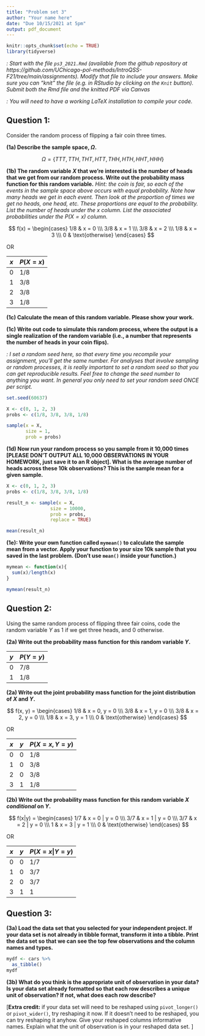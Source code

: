```yaml
---
title: "Problem set 3"
author: "Your name here"
date: "Due 10/15/2021 at 5pm"
output: pdf_document
---
```


```r
knitr::opts_chunk$set(echo = TRUE)
library(tidyverse)
```

*\textsc{Note1}: Start with the file `ps3_2021.Rmd` (available from the github repository at https://github.com/UChicago-pol-methods/IntroQSS-F21/tree/main/assignments). Modify that file to include your answers. Make sure you can "knit" the file (e.g. in RStudio by clicking on the `Knit` button). Submit both the Rmd file and the knitted PDF via Canvas*

*\textsc{Note2}: You will need to have a working LaTeX installation to compile your code.*



## Question 1: 

Consider the random process of flipping a fair coin three times.

**(1a) Describe the sample space, $\Omega$.** 

$$
\Omega = \{TTT, TTH, THT, HTT, THH, HTH, HHT, HHH \}
$$


**(1b) The random variable $X$ that we're interested is the number of heads that we get from our random process. Write out the probability mass function for this random variable.** *Hint: the coin is fair, so each of the events in the sample space above occurs with equal probability. Note how many heads we get in each event. Then look at the proportion of times we get no heads, one head, etc. These proportions are equal to the probability. List the number of heads under the $x$ column. List the associated probabilities under the $P(X=x)$ column.*


$$
f(x) = \begin{cases}
1/8 & x = 0 \\\
3/8 & x = 1 \\\
3/8 & x = 2 \\\
1/8 & x = 3 \\\
0 & \text{otherwise}
\end{cases}
$$

OR

| $x$  | $P(X = x)$ |
|------|------------|
|  0   |    1/8     |
|  1   |    3/8     |
|  2   |    3/8     |
|  3   |    1/8     |


**(1c) Calculate the mean of this random variable. Please show your work.**

\begin{align*}
\textrm{E}[X] & = \sum_x x \times \textrm{P}[X = x]\\
& = 0 \times \frac{1}{8} + 1 \times \frac{3}{8} + 2 \times \frac{3}{8} + 3 \times \frac{1}{8} \\
& = \frac{12}{8}\\
& = 1.5
\end{align*}


**(1c) Write out code to simulate this random process, where the output is a single realization of the random variable (i.e., a number that represents the number of heads in your coin flips).**

*\textsc{Note3}: I set a random seed here, so that every time you recompile your assignment, you'll get the same number. For analyses that involve sampling or random processes, it is really important to set a random seed so that you can get reproducible results. Feel free to change the seed number to anything you want. In general you only need to set your random seed ONCE per script.*

```r
set.seed(60637)

X <- c(0, 1, 2, 3)
probs <- c(1/8, 3/8, 3/8, 1/8)

sample(x = X,
       size = 1,
       prob = probs)

```


**(1d) Now run your random process so you sample from it 10,000 times [PLEASE DON'T OUTPUT ALL 10,000 OBSERVATIONS IN YOUR HOMEWORK, just save it to an R object]. What is the average number of heads across these 10k observations? This is the sample mean for a given sample.**

```r

X <- c(0, 1, 2, 3)
probs <- c(1/8, 3/8, 3/8, 1/8)

result_n <- sample(x = X,
                size = 10000,
                prob = probs,
                replace = TRUE)

mean(result_n)

```

**(1e): Write your own function called `mymean()` to calculate the sample mean from a vector. Apply your function to your size 10k sample that you saved in the last problem. (Don't use `mean()` inside your function.)** 


```r
mymean <- function(x){
  sum(x)/length(x)
}

mymean(result_n)
```


## Question 2: 
Using the same random process of flipping three fair coins, code the random variable $Y$ as 1 if we get three heads, and 0 otherwise. 

**(2a) Write out the probability mass function for this random variable $Y$.** 


| $y$  | $P(Y = y)$ |
|------|------------|
|  0   |    7/8     |
|  1   |    1/8     |


**(2a) Write out the joint probability mass function for the joint distribution of $X$ and $Y$.** 

$$
f(x, y) = \begin{cases}
1/8 & x = 0, y = 0 \\\
3/8 & x = 1, y = 0 \\\
3/8 & x = 2, y = 0 \\\
1/8 & x = 3, y = 1 \\\
0 & \text{otherwise}
\end{cases}
$$

OR



| $x$  | $y$  | $P(X = x, Y = y)$ |
|------|------|-------------------|
|  0   |  0   |    1/8            |
|  1   |  0   |    3/8            |
|  2   |  0   |    3/8            |
|  3   |  1   |    1/8            |


**(2b) Write out the probability mass function for this random variable $X$ *conditional* on $Y$.** 

$$
f(x|y) = \begin{cases}
 1/7 & x = 0 | y = 0 \\\
3/7 & x = 1 | y = 0 \\\
3/7 & x = 2 | y = 0 \\\
1  & x = 3 | y = 1 \\\
0 & \text{otherwise}
\end{cases}
$$

OR 


| $x$  | $y$  | $P(X = x| Y = y)$ |
|------|------|-------------------|
|  0   |  0   |    1/7            |
|  1   |  0   |    3/7            |
|  2   |  0   |    3/7            |
|  3   |  1   |    1              |


## Question 3: 
**(3a) Load the data set that you selected for your independent project. If your data set is not already in tibble format, transform it into a tibble. Print the data set so that we can see the top few observations and the column names and types. **

```r
mydf <- cars %>% 
  as_tibble()
mydf
```


**(3b) What do you think is the appropriate unit of observation in your data? Is your data set already formatted so that each row describes a unique unit of observation? If not, what does each row describe? **



[**Extra credit:** if your data set will need to be reshaped using `pivot_longer()` or `pivot_wider()`, try reshaping it now. If it doesn't need to be reshaped, you can try reshaping it anyhow. Give your reshaped columns informative names. Explain what the unit of observation is in your reshaped data set. ]


